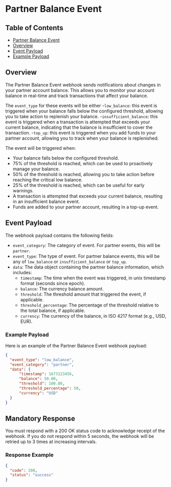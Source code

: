
# Partner Balance Event

## Table of Contents
- [Partner Balance Event](#partner-balance-event)
- [Overview](#overview)
- [Event Payload](#event-payload)
- [Example Payload](#example-payload)

## Overview
The Partner Balance Event webhook sends notifications about changes in your partner account balance. This allows you to monitor your account balance in real-time and track transactions that affect your balance.

The `event_type` for these events will be either
-`low_balance`: this event is triggered when your balance falls below the configured threshold, allowing you to take action to replenish your balance.
-`insufficient_balance`: this event is triggered when a transaction is attempted that exceeds your current balance, indicating that the balance is insufficient to cover the transaction.
-`top_up`: this event is triggered when you add funds to your partner account, allowing you to track when your balance is replenished.

The event will be triggered when:
- Your balance falls below the configured threshold.
- 75% of the threshold is reached, which can be used to proactively manage your balance.
- 50% of the threshold is reached, allowing you to take action before reaching the critical low balance.
- 25% of the threshold is reached, which can be useful for early warnings.
- A transaction is attempted that exceeds your current balance, resulting in an insufficient balance event.
- Funds are added to your partner account, resulting in a top-up event.

## Event Payload
The webhook payload contains the following fields:

- `event_category`: The category of event. For partner events, this will be `partner`.
- `event_type`: The type of event. For partner balance events, this will be any of `low_balance` or `insufficient_balance` or `top_up`.
- `data`: The data object containing the partner balance information, which includes:
    - `timestamp`: The time when the event was triggered, in unix timestamp format (seconds since epoch).
    - `balance`: The currency balance amount.
    - `threshold`: The threshold amount that triggered the event, if applicable.
    - `threshold_percentage`: The percentage of the threshold relative to the total balance, if applicable.
    - `currency`: The currency of the balance, in ISO 4217 format (e.g., USD, EUR).

### Example Payload
Here is an example of the Partner Balance Event webhook payload:

```json
{
  "event_type": "low_balance",
  "event_category": "partner",
  "data": {
      "timestamp": 1673123456,
      "balance": 50.00,
      "threshold": 100.00,
      "threshold_percentage": 50,
      "currency": "USD"
  }
}
```

## Mandatory Response
You must respond with a 200 OK status code to acknowledge receipt of the webhook. If you do not respond within 5 seconds, the webhook will be retried up to 3 times at increasing intervals.

### Response Example
```json
{
  "code": 200,
  "status": "success"
}
```